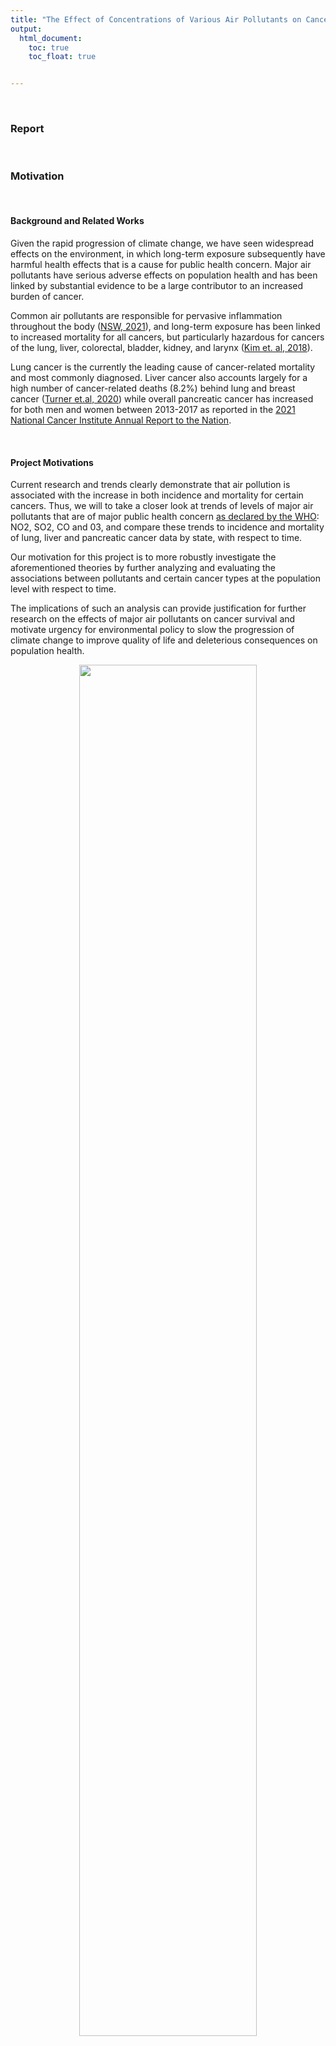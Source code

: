 ```yaml
---
title: "The Effect of Concentrations of Various Air Pollutants on Cancer Prevalence at the State Level over Time"
output: 
  html_document:
    toc: true
    toc_float: true


---
```


&nbsp;

### **Report**

&nbsp;


### Motivation

&nbsp;

#### Background and Related Works


Given the rapid progression of climate change, we have seen widespread effects on the environment, in which long-term exposure subsequently have harmful health effects that is a cause for public health concern. Major air pollutants have serious adverse effects on population health and has been linked by substantial evidence to be a large contributor to an increased burden of cancer.

Common air pollutants are responsible for pervasive inflammation throughout the body ([NSW, 2021](https://www.health.nsw.gov.au/environment/air/Pages/outdoor-air-pollution.aspx)), and long-term exposure has been linked to increased mortality for all cancers, but particularly hazardous for cancers of the lung, liver, colorectal, bladder, kidney, and larynx ([Kim et. al, 2018](https://www.ncbi.nlm.nih.gov/pmc/articles/PMC6266691/)).

Lung cancer is the currently the leading cause of cancer-related mortality and most commonly diagnosed. Liver cancer also accounts largely for a high number of cancer-related deaths (8.2%) behind lung and breast cancer ([Turner et.al, 2020](https://acsjournals.onlinelibrary.wiley.com/doi/10.3322/caac.21632)) while overall pancreatic cancer has increased for both men and women between 2013-2017 as reported in the [2021 National Cancer Institute Annual Report to the Nation](https://seer.cancer.gov/report_to_nation/infographics/trends_incidence.html).

&nbsp;

#### Project Motivations

Current research and trends clearly demonstrate that air pollution is associated with the increase in both incidence and mortality for certain cancers.  Thus, we will to take a closer look at trends of levels of major air pollutants that are of major public health concern [as declared by the WHO](https://www.who.int/health-topics/air-pollution#tab=tab_1): NO2, SO2, CO and 03, and compare these trends to incidence and mortality of lung, liver and pancreatic cancer data by state, with respect to time. 

Our motivation for this project is to more robustly investigate the aforementioned theories by further analyzing and evaluating the associations between pollutants and certain cancer types at the population level with respect to time.

The implications of such an analysis can provide justification for further research on the effects of major air pollutants on cancer survival and motivate urgency for environmental policy to slow the progression of climate change to improve quality of life and deleterious consequences on population health. 

<center>
<img src="pathways.png" style="width:75%">
</center>

<center>
Turner et.al (2020): Air Pollution-Related Cancer: Potential Pathways and Mechanisms. 
</center>

&nbsp;

### Research Questions 

Some ideas for the questions, not definite

- What is the relationship between incidence rate and mortality rate of different types of cancer?
- What has been the general trend of cancer incidence, cancer mortality, and pollution levels over time?
- What is the geographical spread of cancer rates and pollution levels look like in US?
- Is there any evidence of association between cancer rates and air pollution?

&nbsp;

### Data 

#### Data Source

Our project consists of data from two main sources: 

Regarding cancer statistics, we retrieved data from [American Cancer Society Cancer Statistics Center](https://cancerstatisticscenter.cancer.org/#!/). Raw data sets were available for download in excel format. The three data sets give us information on aggregated mortality and incidence rates from 2013 to 2017, aggregated mortality and incidence rates of various cancers at the state level from 2013 to 2017, and trends of mortality related to various cancers over time from 1930 to 2018. According to the file and website, the data source is the North American Association of Central Cancer registries. 

*Cancer Data Code:*

Average annual rate per 100,000, age adjusted to the 2000 US standard population.

Incidence/Death Rate Per Cancer Type:

- `Cancer Type` : Type of cancer
- `Both sexes combined` : Combined rate for both female and male
- `Female` : Rate for female only
- `Male` : Rate for male only

Incidence/Death Rate Per State:

- `State` : US States including `All U.S. combined` as an observation

- Following columns for each cancer types:

  - `Both sexes combined`
  - `Female`
  - `Male`



The second data set is air pollution data in the United States from 2000 to 2016. The data was gathered by the EPA and measures air pollutant concentrations(in ppb/ppm) for major pollutants at the city/county level. This is an extremely large data set with over 174,000 observations.
[Brief description of the pollution data set](https://data.world/data-society/us-air-pollution-data)

We focused our analyses on the mean values of 4 major pollutants:

- **Nitrogen Dioxide (NO2)** : measured in parts per billion
- **Sulphur Dioxide (SO2)** : measured in parts per billion
- **Carbon Monoxide (CO)** : measured in parts per million
- **Ozone (O3)** : measured in parts per million

*Pollution Data Code:*

- `State Code `: The code allocated by US EPA to each state
- `County code` : The code of counties in a specific state allocated by US EPA
- `Site Num` : The site number in a specific county allocated by US EPA
- `Address`: Address of the monitoring site
- `State` : State of monitoring site
- `County` : County of monitoring site
- `City` : City of the monitoring site
- `Date Local` : Date of monitoring

- Following Columns Per Each Pollutant:

  - `Units` : The units measured for pollutant
  - `Mean` : The arithmetic mean of concentration of pollutant within a given day
  - `AQI` : The calculated air quality index of pollutant within a given day
  - `1st Max Value` : The maximum value obtained for pollutant concentration in a given day
  - `1st Max Hour` : The hour when the maximum pollutant concentration was recorded in a given day


#### Data Cleaning

The pollution data was cleaned to have year, state, and the mean values of the 4 pollutants. In order to match the time period of the pollution data, the mortality trend data was cleaned to have observations from 2000 to 2016 only. 

Cancer incidence and mortality data sets were more difficult to clean for analysis as some observation values included notes along with their numeric values.

&nbsp;

### Exploratory Analysis

&nbsp;

### Regression Analysis

&nbsp;

### Discussion

In light of our exploratory and regressed analysis, we attained the following insights:

&nbsp;

### Conclusions



